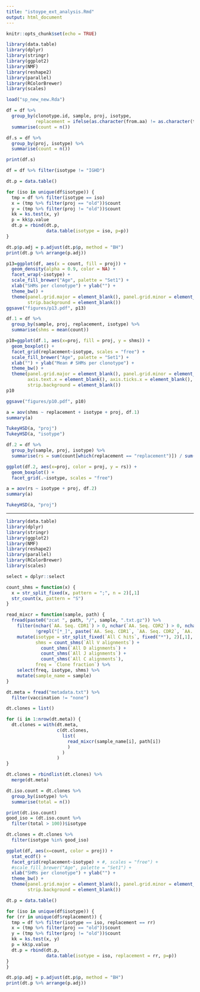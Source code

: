 ```yaml
---
title: "istoype_ext_analysis.Rmd"
output: html_document
---
```


```r
knitr::opts_chunk$set(echo = TRUE)
```

```r
library(data.table)
library(dplyr)
library(stringr)
library(ggplot2)
library(NMF)
library(reshape2)
library(parallel)
library(RColorBrewer)
library(scales)
```

```r
load("sp_new_new.Rda")

df = df %>%
  group_by(clonotype.id, sample, proj, isotype, 
           replacement = ifelse(as.character(from.aa) != as.character(to.aa), "replacement", "silent")) %>%
  summarise(count = n())

df.s = df %>% 
  group_by(proj, isotype) %>%
  summarise(count = n())

print(df.s)

df = df %>% filter(isotype != "IGHD")
```


```r
dt.p = data.table()

for (iso in unique(df$isotype)) {
  tmp = df %>% filter(isotype == iso)
  x = (tmp %>% filter(proj == "old"))$count
  y = (tmp %>% filter(proj != "old"))$count
  kk = ks.test(x, y)
  p = kk$p.value
  dt.p = rbind(dt.p,
               data.table(isotype = iso, p=p))
}

dt.p$p.adj = p.adjust(dt.p$p, method = "BH")
print(dt.p %>% arrange(p.adj))

p13=ggplot(df, aes(x = count, fill = proj)) +
  geom_density(alpha = 0.9, color = NA) +
  facet_wrap(~isotype) +
  scale_fill_brewer("Age", palette = "Set1") +
  xlab("SHMs per clonotype") + ylab("") +
  theme_bw() +
  theme(panel.grid.major = element_blank(), panel.grid.minor = element_blank(),
        strip.background = element_blank())
ggsave("figures/p13.pdf", p13)
```

```r
df.1 = df %>% 
  group_by(sample, proj, replacement, isotype) %>%
  summarise(shms = mean(count))

p10=ggplot(df.1, aes(x=proj, fill = proj, y = shms)) +
  geom_boxplot() +
  facet_grid(replacement~isotype, scales = "free") +
  scale_fill_brewer("Age", palette = "Set1") +
  xlab("") + ylab("Mean # SHMs per clonotype") +
  theme_bw() +
  theme(panel.grid.major = element_blank(), panel.grid.minor = element_blank(),
        axis.text.x = element_blank(), axis.ticks.x = element_blank(),
        strip.background = element_blank())
p10

ggsave("figures/p10.pdf", p10)

a = aov(shms ~ replacement + isotype + proj, df.1)
summary(a)

TukeyHSD(a, "proj")
TukeyHSD(a, "isotype")
```

```r
df.2 = df %>% 
  group_by(sample, proj, isotype) %>%
  summarise(rs = sum(count[which(replacement == "replacement")]) / sum(count[which(replacement != "replacement")]))

ggplot(df.2, aes(x=proj, color = proj, y = rs)) +
  geom_boxplot() +
  facet_grid(.~isotype, scales = "free")

a = aov(rs ~ isotype + proj, df.2)
summary(a)

TukeyHSD(a, "proj")
```



--------


```r
library(data.table)
library(dplyr)
library(stringr)
library(ggplot2)
library(NMF)
library(reshape2)
library(parallel)
library(RColorBrewer)
library(scales)

select = dplyr::select

count_shms = function(x) {
  x = str_split_fixed(x, pattern = ";", n = 2)[,1]
  str_count(x, pattern = "S")
}

read_mixcr = function(sample, path) {
  fread(paste0("zcat ", path, "/", sample, ".txt.gz")) %>%
    filter(nchar(`AA. Seq. CDR1`) > 0, nchar(`AA. Seq. CDR2`) > 0, nchar(`AA. Seq. CDR3`) >= 5,
           !grepl("[*_]", paste(`AA. Seq. CDR1`, `AA. Seq. CDR2`, `AA. Seq. CDR3`, `AA. Seq. FR1`, `AA. Seq. FR2`, `AA. Seq. FR3`))) %>%
    mutate(isotype = str_split_fixed(`All C hits`, fixed("*"), 2)[,1],
           shms = count_shms(`All V alignments`) + 
             count_shms(`All D alignments`) + 
             count_shms(`All J alignments`) + 
             count_shms(`All C alignments`),
           freq = `Clone fraction`) %>%
    select(freq, isotype, shms) %>% 
    mutate(sample_name = sample)
}

dt.meta = fread("metadata.txt") %>%
  filter(vaccination != "none")

dt.clones = list()

for (i in 1:nrow(dt.meta)) {
  dt.clones = with(dt.meta, 
                   c(dt.clones, 
                     list(
                       read_mixcr(sample_name[i], path[i])
                       )
                     )
                   )
}

dt.clones = rbindlist(dt.clones) %>%
  merge(dt.meta)
```

```r
dt.iso.count = dt.clones %>%
  group_by(isotype) %>%
  summarise(total = n())

print(dt.iso.count)
good_iso = (dt.iso.count %>% 
  filter(total > 100))$isotype

dt.clones = dt.clones %>%
  filter(isotype %in% good_iso)
```




```r
ggplot(df, aes(x=count, color = proj)) +
  stat_ecdf() +
  facet_grid(replacement~isotype) + #, scales = "free") +
  #scale_fill_brewer("Age", palette = "Set1") +
  xlab("SHMs per clonotype") + ylab("") +
  theme_bw() +
  theme(panel.grid.major = element_blank(), panel.grid.minor = element_blank(),
        strip.background = element_blank())
```

```r
dt.p = data.table()

for (iso in unique(df$isotype)) {
for (rr in unique(df$replacement)) {
  tmp = df %>% filter(isotype == iso, replacement == rr)
  x = (tmp %>% filter(proj == "old"))$count
  y = (tmp %>% filter(proj != "old"))$count
  kk = ks.test(x, y)
  p = kk$p.value
  dt.p = rbind(dt.p,
               data.table(isotype = iso, replacement = rr, p=p))
}
}

dt.p$p.adj = p.adjust(dt.p$p, method = "BH")
print(dt.p %>% arrange(p.adj))
```

